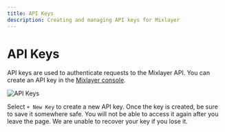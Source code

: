 ```yaml
---
title: API Keys
description: Creating and managing API keys for Mixlayer
---
```


# API Keys

API keys are used to authenticate requests to the Mixlayer API. You can create an API key in the [Mixlayer console](https://console.mixlayer.com/app/api-keys).

<Image className="mt-4 rounded-lg border border-zinc-800" src="/console-api-keys.png" alt="API Keys" width={2072} height={866} />

Select `+ New Key` to create a new API key. Once the key is created, be sure to save it somewhere safe. You will not be able to access it again after you leave the page. We are unable to recover your key if you lose it.